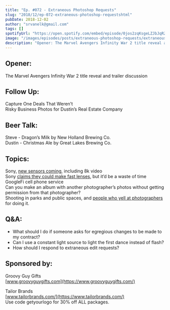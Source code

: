 ```yaml
---
title: "Ep. #072 - Extraneous Photoshop Requests"
slug: "2018/12/ep-072-extraneous-photoshop-requestshtml"
pubDate: 2018-12-02
author: "srvanelk@gmail.com"
tags: []
spotifyUrl: "https://open.spotify.com/embed/episode/0jos2zqKsgeLZJbJqRZTAZ?utm_source=generator"
image: "/images/episodes/posts/extraneous-photoshop-requests/extraneous-photoshop-requests.webp"
description: "Opener: The Marvel Avengers Infinity War 2 title reveal and trailer discussion"
---
```


## Opener:  
The Marvel Avengers Infinity War 2 title reveal and trailer discussion

## Follow Up:   
Capture One Deals That Weren’t   
Risky Business Photos for Dustin’s Real Estate Company

## Beer Talk:   
Steve - Dragon’s Milk by New Holland Brewing Co.   
Dustin - Christmas Ale by Great Lakes Brewing Co.

## Topics:   
Sony, [new sensors coming](https://petapixel.com/2018/11/26/sonys-next-full-frame-sensor-to-offer-60mp-and-8k-report/), including 8k video   
Sony [claims they could make fast lenses](https://www.amateurphotographer.co.uk/latest/articles/top-sony-camera-executive-speaks-123811#4dsmWEVmxfZrzd2q.99), but it’d be a waste of time   
GoogleFi cell phone service   
Can you make an album with another photographer’s photos without getting permission from that photographer?   
Shooting in parks and public spaces, and [people who yell at photographers](https://youtu.be/2pzUDxwOsR0) for doing it.

## Q&A:
- What should I do if someone asks for egregious changes to be made to my contract? 
- Can I use a constant light source to light the first dance instead of flash? 
- How should I respond to extraneous edit requests? 

## Sponsored by: 

Groovy Guy Gifts  
[www.groovyguygifts.com](https://www.groovyguygifts.com/)
  
Tailor Brands  
[www.tailorbrands.com/](https://www.tailorbrands.com/)   
Use code getyourlogo for 30% off ALL packages.
